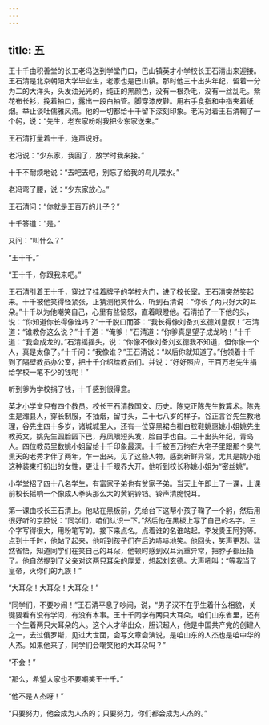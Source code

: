 ```yaml
---
---
---
```

title: 五
---



王十千由积善堂的长工老冯送到学堂门口，巴山镇英才小学校长王石清出来迎接。王石清是北京朝阳大学毕业生，老家也是巴山镇。那时他三十出头年纪，留着一分为二的大洋头，头发油光光的，纯正的黑颜色，没有一根杂毛，没有一丝乱毛。紫花布长衫，挽着袖口，露出一段白袖管。脚穿漆皮鞋。用右手食指和中指夹着纸烟。举止谈吐儒雅风流。他的一切都给十千留下深刻印象。老冯对着王石清鞠了一个躬，说：“先生，老东家吩咐我把少东家送来。”

王石清打量着十千，连声说好。

老冯说：“少东家，我回了，放学时我来接。”

十千不耐烦地说：“去吧去吧，别忘了给我的鸟儿喂水。”

老冯弯了腰，说：“少东家放心。”

王石清问：“你就是王百万的儿子？”

十千答道：“是。”

又问：“叫什么？”

“王十千。”

“王十千，你跟我来吧。”

王石清引着王十千，穿过了挂着牌子的学校大门，进了校长室。王石清突然笑起来。十千被他笑得怪紧张，正猜测他笑什么，听到石清说：“你长了两只好大的耳朵。”十千以为他嘲笑自己，心里有些恼怒，直着眼瞪他。石清拍了一下他的头，说：“你知道你长得像谁吗？”十千脱口而答：“我长得像刘备刘玄德刘皇叔！”石清道：“谁教你这么说？”十千道：“俺爹！”石清道：“你爹真是望子成龙哟！”十千道：“我会成龙的。”石清摇摇头，说：“你像不像刘备刘玄德我不知道，但你像一个人，真是太像了。”十千问：“我像谁？”王石清说：“以后你就知道了。”他领着十千到了隔壁教员办公室，把十千介绍给教员们。并说：“好好照应，王百万老先生捐给学校一笔不少的钱呢！”

听到爹为学校捐了钱，十千感到很得意。

英才小学堂只有四个教员。校长王石清教国文、历史。陈克正陈先生教算术。陈先生是潍县人，穿长制服，不抽烟，留寸头，二十七八岁的样子。谷正言谷先生教地理，谷先生四十多岁，诸城城里人，还有一位穿黑裙白褂白胶鞋姚惠姚小姐姚先生教英文，姚先生圆脸圆下巴，丹凤眼短头发，脸白手也白。二十出头年纪，青岛人。四位教员里数姚小姐留给十千印象最深。十千被百万拘在大宅子里跟那个臭气熏天的老秀才伴了两年，乍一出来，见了这些人物，感到新鲜异常，尤其是姚小姐这种装束打扮出的女性，更让十千眼界大开。他听到校长称姚小姐为“密丝姚”。

小学堂招了四十八名学生，有富家子弟也有贫家子弟。当天上午即上了一课，上课前校长摇响一个像成人拳头那么大的黄铜铃铛。铃声清脆悦耳。

第一课由校长王石清上。他站在黑板前，先给台下这帮小孩子鞠了一个躬，然后用很好听的京腔说：“同学们，咱们认识一下。”然后他在黑板上写了自己的名字。三个字写得很大，用粉笔写的。接下来点名。点着谁的名谁站起。李发贵王阿狗等。点到十千时，他站了起来，他听到孩子们在后边哧哧地笑。他回头，笑声更烈。猛然省悟，知道同学们在笑自己的耳朵，他顿时感到双耳沉重异常，把脖子都压搐了。他自然提到了父亲对这两只耳朵的厚爱，想起刘玄德。大声吼叫：“等我当了皇帝，灭你们的九族！”

“大耳朵！大耳朵！大耳朵！”

“同学们，不要吵闹！”王石清平息了吵闹，说，“男子汉不在乎生着什么相貌，关键要看有没有学问，有没有本事。王十千同学有两只大耳朵，咱们山东省里，还有一个生着两只大耳朵的人。这个人才华出众，胆识超人，他是中国共产党的创建人之一，去过俄罗斯，见过大世面，会写文章会演说，是咱山东的人杰也是咱中华的人杰。如果他来了，同学们会嘲笑他的大耳朵吗？”

“不会！”

“那么，希望大家也不要嘲笑王十千。”

“他不是人杰呀！”

“只要努力，他会成为人杰的；只要努力，你们都会成为人杰的。”